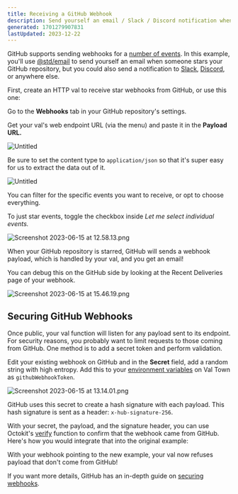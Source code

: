 ```yaml
---
title: Receiving a GitHub Webhook
description: Send yourself an email / Slack / Discord notification when someone stars your GitHub repository
generated: 1701279907831
lastUpdated: 2023-12-22
---
```



GitHub supports sending webhooks for a
[number of events](https://docs.github.com/en/webhooks-and-events/webhooks/webhook-events-and-payloads).
In this example, you'll use [@std/email](/std/email/) to send yourself an email when someone
stars your GitHub repository, but you could also send a notification to
[Slack](/integrations/slack/send-messages-to-slack/),
[Discord](/integrations/discord/send-message/), or anywhere else.

First, create an HTTP val to receive star webhooks from
GitHub, or use this one:

<Val url="https://www.val.town/embed/maxm/githubStarWebhookExample" />

Go to the **Webhooks** tab in your GitHub repository's settings.

Get your val's web endpoint URL (via the menu) and paste it in the **Payload
URL.**

![Untitled](./receiving-a-github-webhook/untitled.png)

Be sure to set the content type to `application/json` so that it's super easy
for us to extract the data out of it.

![Untitled](./receiving-a-github-webhook/untitled-1.png)

You can filter for the specific events you want to receive, or opt to choose
everything.

To just star events, toggle the checkbox inside _Let me select individual
events._

![Screenshot 2023-06-15 at 12.58.13.png](./receiving-a-github-webhook/screenshot_2023-06-15_at_125813.png)

When your GitHub repository is starred, GitHub will sends a webhook payload,
which is handled by your val, and you get an email!

You can debug this on the GitHub side by looking at the Recent Deliveries page
of your webhook.

![Screenshot 2023-06-15 at 15.46.19.png](./receiving-a-github-webhook/screenshot_2023-06-15_at_154619.png)

## Securing GitHub Webhooks

Once public, your val function will listen for any payload sent to its endpoint.
For security reasons, you probably want to limit requests to those coming from
GitHub. One method is to add a secret token and perform validation.

Edit your existing webhook on GitHub and in the **Secret** field, add a random
string with high entropy. Add this to your
[environment variables](/reference/environment-variables/) on Val Town as `githubWebhookToken`.

![Screenshot 2023-06-15 at 13.14.01.png](./receiving-a-github-webhook/screenshot_2023-06-15_at_131401.png)

GitHub uses this secret to create a hash signature with each payload. This hash
signature is sent as a header: `x-hub-signature-256`.

With your secret, the payload, and the signature header, you can use Octokit's
[verify](https://github.com/octokit/webhooks.js/#webhooksverify) function to
confirm that the webhook came from GitHub. Here's how you would integrate that into the original example:

<Val url="https://www.val.town/embed/maxm/verifiedGithubStarWebhookExample" />

With your webhook pointing to the new example, your val now refuses payload that
don't come from GitHub!

If you want more details, GitHub has an in-depth guide on
[securing webhooks](https://docs.github.com/en/webhooks-and-events/webhooks/securing-your-webhooks).

